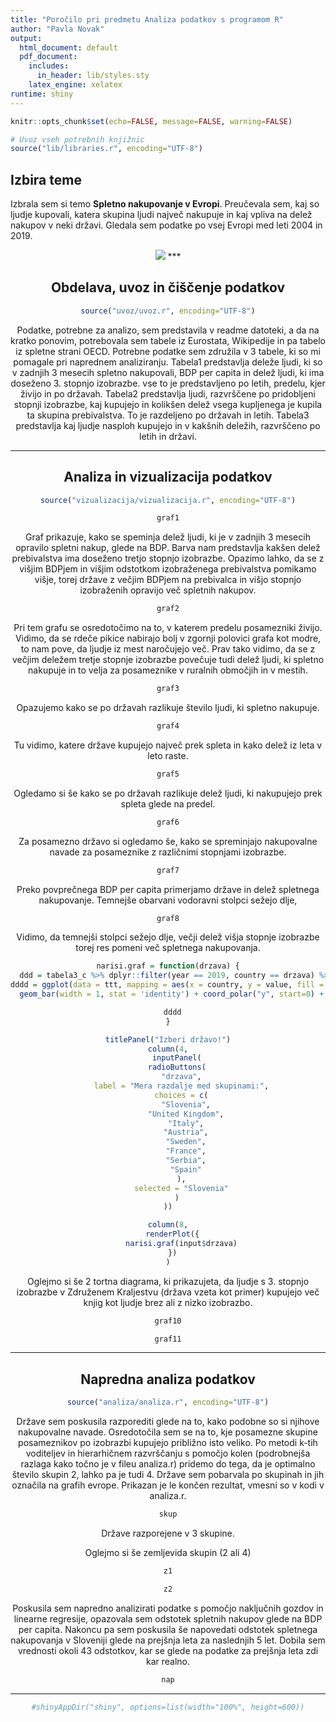 ```yaml
---
title: "Poročilo pri predmetu Analiza podatkov s programom R"
author: "Pavla Novak"
output: 
  html_document: default
  pdf_document:
    includes:
      in_header: lib/styles.sty
    latex_engine: xelatex
runtime: shiny
---
```


```r
knitr::opts_chunk$set(echo=FALSE, message=FALSE, warning=FALSE)

# Uvoz vseh potrebnih knjižnic
source("lib/libraries.r", encoding="UTF-8")
```


## Izbira teme

Izbrala sem si temo **Spletno nakupovanje v Evropi**. Preučevala sem, kaj so ljudje kupovali, katera skupina ljudi največ nakupuje in kaj vpliva na delež nakupov v neki državi. Gledala sem podatke po vsej Evropi med leti 2004 in 2019.

<center>
![](slike/onlineshopping.jpg)
***

## Obdelava, uvoz in čiščenje podatkov

```r
source("uvoz/uvoz.r", encoding="UTF-8")
```
Podatke, potrebne za analizo, sem predstavila v readme datoteki, a da na kratko ponovim, potrebovala sem tabele iz Eurostata, Wikipedije in pa tabelo iz spletne strani OECD. Potrebne podatke sem združila v 3 tabele, ki so mi pomagale pri naprednem analiziranju.
Tabela1 predstavlja deleže ljudi, ki so v zadnjih 3 mesecih spletno nakupovali, BDP per capita in delež ljudi, ki ima doseženo 3. stopnjo izobrazbe. vse to je predstavljeno po letih, predelu, kjer živijo in po državah.
Tabela2 predstavlja ljudi, razvrščene po pridobljeni stopnji izobrazbe, kaj kupujejo in kolikšen delež vsega kupljenega je kupila ta skupina prebivalstva. To je razdeljeno po državah in letih.
Tabela3 predstavlja kaj ljudje nasploh kupujejo in v kakšnih deležih, razvrščeno po letih in državi.


***

## Analiza in vizualizacija podatkov

```r
source("vizualizacija/vizualizacija.r", encoding="UTF-8")
```

```r
graf1
```

Graf prikazuje, kako se speminja delež ljudi, ki je v zadnjih 3 mesecih opravilo spletni nakup, glede na BDP. Barva nam predstavlja kakšen delež prebivalstva ima doseženo tretjo stopnjo izobrazbe. Opazimo lahko, da se z višjim BDPjem in višjim odstotkom izobraženega prebivalstva pomikamo višje, torej države z večjim BDPjem na prebivalca in višjo stopnjo izobraženih opravijo več spletnih nakupov.

```r
graf2
```

Pri tem grafu se osredotočimo na to, v katerem predelu posamezniki živijo. Vidimo, da se rdeče pikice nabirajo bolj v zgornji polovici grafa kot modre, to nam pove, da ljudje iz mest naročujejo več. Prav tako vidimo, da se z večjim deležem tretje stopnje izobrazbe povečuje tudi delež ljudi, ki spletno nakupuje in to velja za posameznike v ruralnih območjih in v mestih.

```r
graf3
```
Opazujemo kako se po državah razlikuje število ljudi, ki spletno nakupuje.


```r
graf4
```
Tu vidimo, katere države kupujejo največ prek spleta in kako delež iz leta v leto raste.
```r
graf5
```
Ogledamo si še kako se po državah razlikuje delež ljudi, ki nakupujejo prek spleta glede na predel.

```r
graf6
```
Za posamezno državo si ogledamo še, kako se spreminjajo nakupovalne navade za posameznike z različnimi stopnjami izobrazbe.

```r
graf7
```
Preko povprečnega BDP per capita primerjamo države in delež spletnega nakupovanje. Temnejše obarvani vodoravni stolpci sežejo dlje,

```r
graf8
```
Vidimo, da temnejši stolpci sežejo dlje, večji delež višja stopnje izobrazbe torej res pomeni več spletnega nakupovanja.

```r
narisi.graf = function(drzava) {
  ddd = tabela3_c %>% dplyr::filter(year == 2019, country == drzava) %>% pivot_longer(c(3, 4, 5, 6, 7), names_to = 'type', values_to =  "value")
dddd = ggplot(data = ttt, mapping = aes(x = country, y = value, fill = type)) +
  geom_bar(width = 1, stat = 'identity') + coord_polar("y", start=0) + xlab('') + ylab('') + ggtitle("Kaj kupujejo ljudje v posamezni državi?") + scale_fill_discrete(name = "Vrsta kupljenega izdelka", labels = c("Knjige, revije, učenje,...", "Obleke, šport", "Filmi, glasba", "Gospodinjski pripomočki", "Potovanja, hoteli,..."))

  dddd
}
```
```r
titlePanel("Izberi državo!")
column(4,
    inputPanel(
    radioButtons(
      "drzava",
      label = "Mera razdalje med skupinami:",
      choices = c(
        "Slovenia",
        "United Kingdom",
        "Italy",
        "Austria",
        "Sweden",
        "France",
        "Serbia",
        "Spain"
      ),
      selected = "Slovenia"
    )
))

column(8,
  renderPlot({
      narisi.graf(input$drzava)
  })
)
```


Oglejmo si še 2 tortna diagrama, ki prikazujeta, da ljudje s 3. stopnjo izobrazbe v Združenem Kraljestvu (država vzeta kot primer) kupujejo več knjig kot ljudje brez ali z nizko izobrazbo.

```r
graf10
```


```r
graf11
```
***

## Napredna analiza podatkov

```r
source("analiza/analiza.r", encoding="UTF-8")
```
Države sem poskusila razporediti glede na to, kako podobne so si njihove nakupovalne navade. Osredotočila sem se na to, kje posamezne skupine posameznikov po izobrazbi kupujejo približno isto veliko. Po metodi k-tih voditeljev in hierarhičnem razvrščanju s pomočjo kolen (podrobnejša razlaga kako točno je v fileu analiza.r) pridemo do tega, da je optimalno število skupin 2, lahko pa je tudi 4. Države sem pobarvala po skupinah in jih označila na grafih evrope. Prikazan je le končen rezultat, vmesni so v kodi v analiza.r.

```r
skup
```
Države razporejene v 3 skupine.

Oglejmo si še zemljevida skupin (2 ali 4)

```r
z1
```
```r
z2
```

Poskusila sem napredno analizirati podatke s pomočjo naključnih gozdov in linearne regresije, opazovala sem odstotek spletnih nakupov glede na BDP per capita.
Nakoncu pa sem poskusila še napovedati odstotek spletnega nakupovanja v Sloveniji glede na prejšnja leta za naslednjih 5 let. Dobila sem vrednosti okoli 43 odstotkov, kar se glede na podatke za prejšnja leta zdi kar realno.
```r
nap
```


***

```r
#shinyAppDir("shiny", options=list(width="100%", height=600))
```
